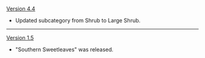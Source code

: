 {{Change History/Header}}
[[Version 4.4]]
* Updated subcategory from Shrub to Large Shrub.
----
[[Version 1.5]]
* "Southern Sweetleaves" was released.